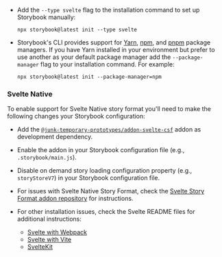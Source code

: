- Add the `--type svelte` flag to the installation command to set up Storybook manually:

  ```shell
  npx storybook@latest init --type svelte
  ```

- Storybook's CLI provides support for [Yarn](https://yarnpkg.com/), [npm](https://www.npmjs.com/), and [pnpm](https://pnpm.io/) package managers. If you have Yarn installed in your environment but prefer to use another as your default package manager add the `--package-manager` flag to your installation command. For example:

  ```shell
  npx storybook@latest init --package-manager=npm
  ```

### Svelte Native

To enable support for Svelte Native story format you'll need to make the following changes your Storybook configuration:
- Add the [`@junk-temporary-prototypes/addon-svelte-csf`](https://storybook.js.org/addons/@junk-temporary-prototypes/addon-svelte-csf/) addon as development dependency.
- Enable the addon in your Storybook configuration file (e.g., `.storybook/main.js`).
- Disable on demand story loading configuration property (e.g., `storyStoreV7`) in your Storybook configuration file.
- For issues with Svelte Native Story Format, check the [Svelte Story Format addon repository](https://github.com/storybookjs/addon-svelte-csf) for instructions.


- For other installation issues, check the Svelte README files for additional instructions:
  - [Svelte with Webpack](https://github.com/storybookjs/storybook/tree/next/code/frameworks/svelte-webpack5)
  - [Svelte with Vite](https://github.com/storybookjs/storybook/tree/next/code/frameworks/svelte-vite)
  - [SvelteKit](https://github.com/storybookjs/storybook/tree/next/code/frameworks/sveltekit)
